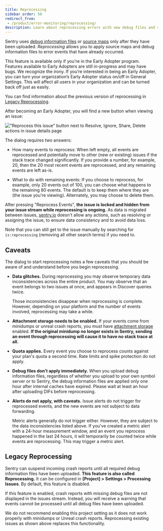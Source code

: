 ```yaml
---
title: Reprocessing
sidebar_order: 50
redirect_from:
 - /product/error-monitoring/reprocessing/
description: Learn about reprocessing errors with new debug files and source maps.
---
```


Sentry uses [debug information
files](/platforms/native/data-management/debug-files/) or
[source maps](/platforms/javascript/sourcemaps/) only after they have been uploaded. _Reprocessing_ allows you to apply source maps and debug information files to error events that have already occurred.

<Note>

This feature is available only if you're in the Early Adopter program. Features available to Early Adopters are still in-progress and may have bugs. We recognize the irony.
If you’re interested in being an Early Adopter, you can turn your organization’s Early Adopter status on/off in General Settings. This will affect all users in your organization and can be turned back off just as easily.

</Note>

<Note>

You can find information about the previous version of reprocessing in [Legacy Reprocessing](#legacy-reprocessing).

</Note>

After becoming an Early Adopter, you will find a new button when viewing an issue:

!["Reprocess this issue" button next to Resolve, Ignore, Share, Delete actions in issue details page](reprocessing-btn.png)

The dialog requires two answers:

* How many events to reprocess: When left empty, all events are reprocessed
  and potentially move to other (new or existing) issues if the stack trace
  changed significantly. If you provide a number, for example, 20, then the 20 most recent events are
  reprocessed, and any remaining events are left as-is.

* What to do with remaining events: If you choose to reprocess, for example, only 20
  events out of 100, you can choose what happens to the remaining 80 events.
  The default is to keep them where they are (the issue you're viewing).
  Alternately, you may choose to delete them.

After pressing "Reprocess Events", **the issue is locked and hidden from
your issue stream while reprocessing is ongoing.** As data is migrated between
issues, [sentry.io](https://sentry.io) doesn't allow any actions, such as resolving or assigning the issue, to ensure
data consistency and to avoid data loss.

Note that you can still get to the issue manually by searching for
`is:reprocessing` (removing all other search terms) if you need to.

## Caveats

The dialog to start reprocessing notes a few caveats that you
should be aware of and understand before you begin reprocessing.

* **Data glitches.** During reprocessing you may observe temporary data
  inconsistencies across the entire product. You may observe that an event belongs to
  two issues at once, and appears in Discover queries twice.

  Those inconsistencies disappear when reprocessing is complete. However,
  depending on your platform and the number of events involved, reprocessing may take a
  while.

* **Attachment storage needs to be enabled.** If your events come from
  minidumps or unreal crash reports, you must have [attachment
  storage](/platforms/native/enriching-events/attachments/#crash-reports-and-privacy)
  enabled. **If the original minidump no longer exists in Sentry, sending an
  event through reprocessing will cause it to have no stack trace at all.**

* **Quota applies.** Every event you choose to reprocess counts against
  your plan's quota a second time. Rate limits and spike protection do not
  apply.

* **Debug files don't apply immediately.** When you upload debug information
  files, regardless of whether you upload to your own symbol server or to Sentry, the debug information files are
  applied only one hour after internal caches have expired. Please wait
  at least an hour after uploading DIFs before reprocessing.

* **Alerts do not apply, with caveats.** Issue alerts do not trigger for
  reprocessed events, and the new events are not subject to data forwarding.

  Metric alerts generally do not trigger either. However, they are subject to the
  data inconsistencies listed above. If you've created a metric alert with
  a 24-hour measurement window, and an event you reprocess happened in the last
  24 hours, it will temporarily be counted twice while events are reprocessing.
  This may trigger a metric alert.

## Legacy Reprocessing

Sentry can suspend incoming crash reports until all required debug information
files have been uploaded. **This feature is also called Reprocessing.** It can
be configured in **[Project] > Settings > Processing Issues**. By default, this
feature is disabled.

If this feature is enabled, crash reports with missing debug files are not displayed in the
issues stream. Instead, you will receive a warning that events cannot be
processed until all debug files have been uploaded.

We do not recommend enabling this project setting as it does not work properly with minidumps or
Unreal crash reports. Reprocessing existing issues as shown above replaces this functionality.
